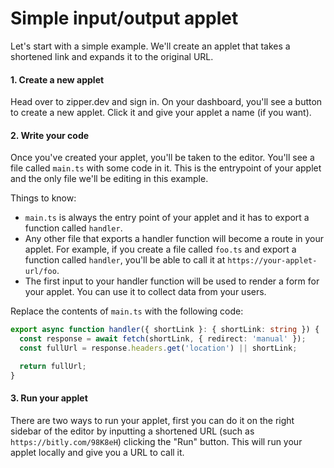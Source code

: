 # Simple input/output applet

Let's start with a simple example. We'll create an applet that takes a shortened link and expands it to the original URL.

#### 1. Create a new applet

Head over to zipper.dev and sign in. On your dashboard, you'll see a button to create a new applet. Click it and give your applet a name (if you want).

#### 2. Write your code

Once you've created your applet, you'll be taken to the editor. You'll see a file called `main.ts` with some code in it. This is the entrypoint of your applet and the only file we'll be editing in this example.

Things to know:

- `main.ts` is always the entry point of your applet and it has to export a function called `handler`.
- Any other file that exports a handler function will become a route in your applet. For example, if you create a file called `foo.ts` and export a function called `handler`, you'll be able to call it at `https://your-applet-url/foo`.
- The first input to your handler function will be used to render a form for your applet. You can use it to collect data from your users.

Replace the contents of `main.ts` with the following code:

```ts
export async function handler({ shortLink }: { shortLink: string }) {
  const response = await fetch(shortLink, { redirect: 'manual' });
  const fullUrl = response.headers.get('location') || shortLink;

  return fullUrl;
}
```

#### 3. Run your applet

There are two ways to run your applet, first you can do it on the right sidebar of the editor by inputting a shortened URL (such as `https://bitly.com/98K8eH`) clicking the "Run" button. This will run your applet locally and give you a URL to call it.
